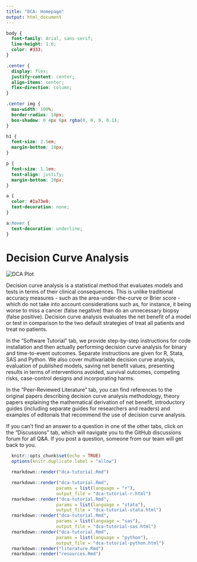 ```yaml
---
title: "DCA: Homepage"
output: html_document
---
```

<style>
.title{
  display: none;
}
</style>

```css
body {
  font-family: Arial, sans-serif;
  line-height: 1.6;
  color: #333;
}

.center {
  display: flex;
  justify-content: center;
  align-items: center;
  flex-direction: column;
}

.center img {
  max-width: 100%;
  border-radius: 10px;
  box-shadow: 0 4px 6px rgba(0, 0, 0, 0.1);
}

h1 {
  font-size: 2.5em;
  margin-bottom: 10px;
}

p {
  font-size: 1.1em;
  text-align: justify;
  margin-bottom: 20px;
}

a {
  color: #1a73e8;
  text-decoration: none;
}

a:hover {
  text-decoration: underline;
}
```

<div class="center">
  <h1>Decision Curve Analysis</h1>
  <img src="dca_new_homepic_edited.png" alt="DCA Plot">
</div>

Decision curve analysis is a statistical method that evaluates models and tests in terms of their clinical consequences. This is unlike traditional accuracy measures - such as the area-under-the-curve or Brier score - which do not take into account considerations such as, for instance, it being worse to miss a cancer (false negative) than do an unnecessary biopsy (false positive). Decision curve analysis evaluates the net benefit of a model or test in comparison to the two default strategies of treat all patients and treat no patients.

In the “Software Tutorial” tab, we provide step-by-step instructions for code installation and then actually performing decision curve analysis for binary and time-to-event outcomes. Separate instructions are given for R, Stata, SAS and Python. We also cover multivariable decision curve analysis, evaluation of published models, saving net benefit values, presenting results in terms of interventions avoided, survival outcomes, competing risks, case-control designs and incorporating harms.

In the “Peer-Reviewed Literature” tab, you can find references to the original papers describing decision curve analysis methodology, theory papers explaining the mathematical derivation of net benefit, introductory guides (including separate guides for researchers and readers) and examples of editorials that recommend the use of decision curve analysis. 

If you can't find an answer to a question in one of the other tabs, click on the "Discussions" tab, which will navigate you to the GitHub discussions forum for all Q&A. If you post a question, someone from our team will get back to you.


```r
  knitr::opts_chunk$set(echo = TRUE)
  options(knitr.duplicate.label = "allow")
```

```r
  rmarkdown::render("dca-tutorial.Rmd")

  rmarkdown::render("dca-tutorial.Rmd",
                   params = list(language = "r"),
                   output_file = "dca-tutorial-r.html")
  rmarkdown::render("dca-tutorial.Rmd",
                   params = list(language = "stata"),
                   output_file = "dca-tutorial-stata.html")
  rmarkdown::render("dca-tutorial.Rmd",
                   params = list(language = "sas"),
                   output_file = "dca-tutorial-sas.html")
  rmarkdown::render("dca-tutorial.Rmd",
                   params = list(language = "python"),
                   output_file = "dca-tutorial-python.html")
  rmarkdown::render("literature.Rmd")
  rmarkdown::render("resources.Rmd")
```

